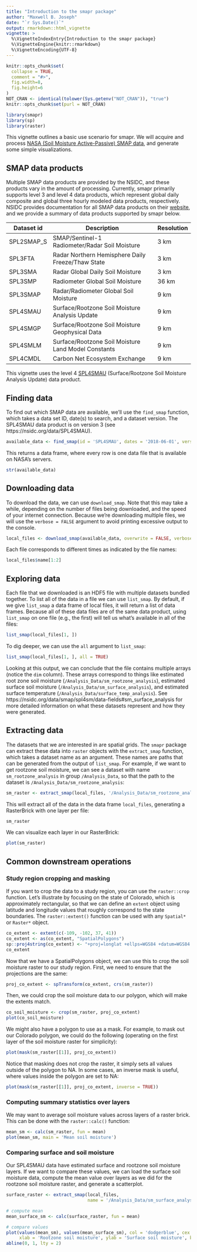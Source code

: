 ```yaml
---
title: "Introduction to the smapr package"
author: "Maxwell B. Joseph"
date: "`r Sys.Date()`"
output: rmarkdown::html_vignette
vignette: >
  %\VignetteIndexEntry{Introduction to the smapr package}
  %\VignetteEngine{knitr::rmarkdown}
  %\VignetteEncoding{UTF-8}
---
```


```r
knitr::opts_chunk$set(
  collapse = TRUE,
  comment = "#>", 
  fig.width=8, 
  fig.height=6
)
NOT_CRAN <- identical(tolower(Sys.getenv("NOT_CRAN")), "true")
knitr::opts_chunk$set(purl = NOT_CRAN)
```

```r
library(smapr)
library(sp)
library(raster)
```


This vignette outlines a basic use scenario for smapr.
We will acquire and process 
[NASA (Soil Moisture Active-Passive) SMAP data](http://smap.jpl.nasa.gov/), 
and generate some simple visualizations. 


## SMAP data products

Multiple SMAP data products are provided by the NSIDC, and these products vary 
in the amount of processing. 
Currently, smapr primarily supports level 3 and level 4 data products, 
which represent global daily composite and global three hourly modeled data 
products, respectively. 
NSIDC provides documentation for all SMAP data products on their 
[website](https://nsidc.org/data/smap/smap-data.html), and we provide a summary 
of data products supported by smapr below. 

| Dataset id | Description                                         | Resolution |
|------------|-----------------------------------------------------|------------|
| SPL2SMAP_S | SMAP/Sentinel-1 Radiometer/Radar Soil Moisture      | 3 km       |
| SPL3FTA    | Radar Northern Hemisphere Daily Freeze/Thaw State   | 3 km       |
| SPL3SMA    | Radar Global Daily Soil Moisture                    | 3 km       |
| SPL3SMP    | Radiometer Global Soil Moisture                     | 36 km      |
| SPL3SMAP   | Radar/Radiometer Global Soil Moisture               | 9 km       |
| SPL4SMAU   | Surface/Rootzone Soil Moisture Analysis Update      | 9 km       | 
| SPL4SMGP   | Surface/Rootzone Soil Moisture Geophysical Data     | 9 km       |
| SPL4SMLM   | Surface/Rootzone Soil Moisture Land Model Constants | 9 km       |
| SPL4CMDL   | Carbon Net Ecosystem Exchange                       | 9 km       |


This vignette uses the level 4 [SPL4SMAU](https://nsidc.org/data/SPL4SMAU) 
(Surface/Rootzone Soil Moisture Analysis Update) data product. 

## Finding data

To find out which SMAP data are available, we'll use the `find_smap` function, 
which takes a data set ID, date(s) to search, and a dataset version. 
The SPL4SMAU data product is on version 3 (see https://nsidc.org/data/SPL4SMAU).

```r
available_data <- find_smap(id = 'SPL4SMAU', dates = '2018-06-01', version = 3)
```

This returns a data frame, where every row is one data file that is available 
on NASA's servers. 

```r
str(available_data)
```

## Downloading data

To download the data, we can use `download_smap`. Note that this may take a 
while, depending on the number of files being downloaded, and the speed of your
internet connection. 
Because we're downloading multiple files, we will use the 
`verbose = FALSE` argument to avoid printing excessive output to the console.

```r
local_files <- download_smap(available_data, overwrite = FALSE, verbose = FALSE)
```

Each file corresponds to different 
times as indicated by the file names: 

```r
local_files$name[1:2]
```

## Exploring data

Each file that we downloaded is an HDF5 file with multiple datasets bundled 
together. 
To list all of the data in a file we can use `list_smap`. 
By default, if we give `list_smap` a data frame of local files, it will 
return a list of data frames. 
Because all of these data files are of the same data product, using `list_smap`
on one file (e.g., the first) will tell us what's available in all of the files: 

```r
list_smap(local_files[1, ])
```

To dig deeper, we can use the `all` argument to `list_smap`:

```r
list_smap(local_files[1, ], all = TRUE)
```

Looking at this output, we can conclude that the file contains multiple arrays 
(notice the `dim` column). 
These arrays correspond to things like estimated root zone soil moisture 
(`/Analysis_Data/sm_rootzone_analysis`), estimated surface soil moisture
(`/Analysis_Data/sm_surface_analysis`), and estimated surface temperature 
(`/Analysis_Data/surface_temp_analysis`). 
See https://nsidc.org/data/smap/spl4sm/data-fields#sm_surface_analysis for more 
detailed information on what these datasets represent and how they were 
generated.

## Extracting data

The datasets that we are interested in are spatial grids. 
The `smapr` package can extract these data into `raster` objects with the 
`extract_smap` function, which takes a dataset name as an argument.
These names are paths that can be generated from the output of `list_smap`. 
For example, if we want to get rootzone soil moisture, we can see a dataset 
with name `sm_rootzone_analysis` in group `/Analysis_Data`, so that the path 
to the dataset is `/Analysis_Data/sm_rootzone_analysis`: 

```r
sm_raster <- extract_smap(local_files, '/Analysis_Data/sm_rootzone_analysis')
```

This will extract all of the data in the data frame `local_files`, generating 
a RasterBrick with one layer per file:

```r
sm_raster
```

We can visualize each layer in our RasterBrick:

```r
plot(sm_raster)
```

## Common downstream operations

### Study region cropping and masking

If you want to crop the data to a study region, you can use the `raster::crop` 
function. 
Let's illustrate by focusing on the state of Colorado, which is approximately 
rectangular, so that we can define an `extent` object using latitude and 
longitude values that roughly correspond to the state boundaries. 
The `raster::extent()` function can be used with any `Spatial*` or `Raster*` 
object.

```r
co_extent <- extent(c(-109, -102, 37, 41))
co_extent <- as(co_extent, "SpatialPolygons")
sp::proj4string(co_extent) <- "+proj=longlat +ellps=WGS84 +datum=WGS84 +no_defs"
co_extent
```

Now that we have a SpatialPolygons object, we can use this to crop the 
soil moisture raster to our study region. 
First, we need to ensure that the projections are the same:

```r
proj_co_extent <- spTransform(co_extent, crs(sm_raster))
```

Then, we could crop the soil moisture data to our polygon, which will make the 
extents match.

```r
co_soil_moisture <- crop(sm_raster, proj_co_extent)
plot(co_soil_moisture)
```

We might also have a polygon to use as a mask. 
For example, to mask out our Colorado polygon, we could do the following 
(operating on the first layer of the soil moisture raster for simplicity): 

```r
plot(mask(sm_raster[[1]], proj_co_extent))
```

Notice that masking does not crop the raster, it simply sets all values outside
of the polygon to NA.
In some cases, an inverse mask is useful, where values inside the polygon are
set to NA: 

```r
plot(mask(sm_raster[[1]], proj_co_extent, inverse = TRUE))
```

### Computing summary statistics over layers

We may want to average soil moisture values across layers of a raster brick. 
This can be done with the `raster::calc()` function:

```r
mean_sm <- calc(sm_raster, fun = mean)
plot(mean_sm, main = 'Mean soil moisture')
```

### Comparing surface and soil moisture

Our SPL4SMAU data have estimated surface and rootzone soil moisture layers. 
If we want to compare these values, we can load the surface soil moisture data, 
compute the mean value over layers as we did for the rootzone soil moisture 
raster, and generate a scatterplot. 

```r
surface_raster <- extract_smap(local_files, 
                               name = '/Analysis_Data/sm_surface_analysis')

# compute mean
mean_surface_sm <- calc(surface_raster, fun = mean)

# compare values
plot(values(mean_sm), values(mean_surface_sm), col = 'dodgerblue', cex = .1, 
     xlab = 'Rootzone soil moisture', ylab = 'Surface soil moisture', bty = 'n')
abline(0, 1, lty = 2)
```

